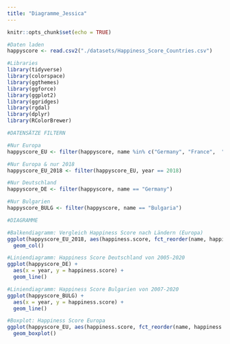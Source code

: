 ```yaml
---
title: "Diagramme_Jessica"
---
```


```r
knitr::opts_chunk$set(echo = TRUE)
```

```r
#Daten laden
happyscore <- read.csv2("./datasets/Happiness_Score_Countries.csv")

#Libraries
library(tidyverse)
library(colorspace)
library(ggthemes)
library(ggforce)
library(ggplot2)
library(ggridges)
library(rgdal)
library(dplyr)
library(RColorBrewer)
```

```r
#DATENSÄTZE FILTERN

#Nur Europa
happyscore_EU <- filter(happyscore, name %in% c("Germany", "France",  "United Kingdom", "Spain", "Italy", "Poland", "Sweden", "Netherlands", "Finland", "Czech Republic", "Norway", "Austria", "Switzerland", "Hungary", "Denmark", "Romania", "Portugal", "Belgium", "Ireland", "Slovakia", "Greece", "Estonia", "Croatia", "Slovenia", "Bulgaria", "Lithuania", "Latvia", "Cyprus", "Luxembourg", "Malta", "Russia", "Turkey", "Ukraine", "Kazakhstan", "Azerbaijan", "Belarus", "Serbia", "Moldova", "Georgia", "Bosnia And Herzegovina", "Armenia", "Albania", "Latvia", "Montenegro", "Iceland", "Andorra", "Faroe Islands", "Monaco", "Liechtenstein", "San Marino", "Vatican City"))

#Nur Europa & nur 2018
happyscore_EU_2018 <- filter(happyscore_EU, year == 2018)

#Nur Deutschland
happyscore_DE <- filter(happyscore, name == "Germany")

#Nur Bulgarien
happyscore_BULG <- filter(happyscore, name == "Bulgaria")

```

```r
#DIAGRAMME

#Balkendiagramm: Vergleich Happiness Score nach Ländern (Europa) 
ggplot(happyscore_EU_2018, aes(happiness.score, fct_reorder(name, happiness.score))) +
  geom_col()

#Liniendiagramm: Happiness Score Deutschland von 2005-2020
ggplot(happyscore_DE) +
  aes(x = year, y = happiness.score) +
  geom_line()

#Liniendiagramm: Happiness Score Bulgarien von 2007-2020
ggplot(happyscore_BULG) +
  aes(x = year, y = happiness.score) +
  geom_line()

#Boxplot: Happiness Score Europa
ggplot(happyscore_EU, aes(happiness.score, fct_reorder(name, happiness.score))) +
  geom_boxplot()
```